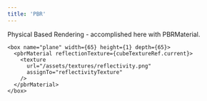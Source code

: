 ```yaml
---
title: 'PBR'
---
```


Physical Based Rendering - accomplished here with PBRMaterial.

```tsx
<box name="plane" width={65} height={1} depth={65}>
  <pbrMaterial reflectionTexture={cubeTextureRef.current}>
    <texture
      url="/assets/textures/reflectivity.png"
      assignTo="reflectivityTexture"
    />
  </pbrMaterial>
</box>
```

<code src="./PBR.tsx" />
